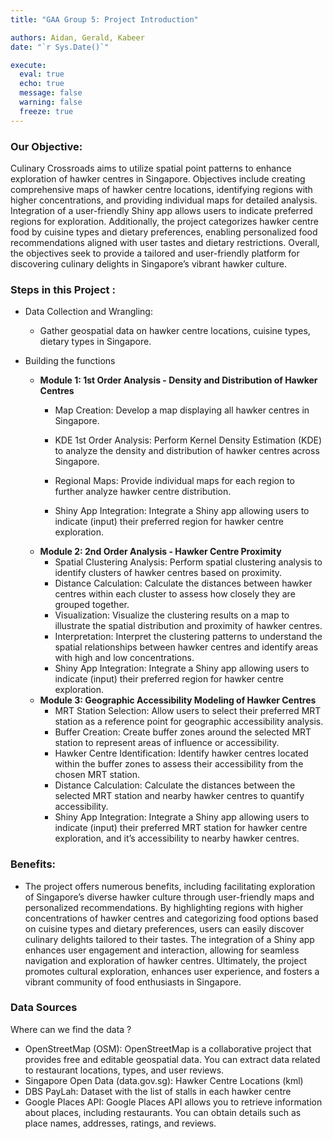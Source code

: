 ```yaml
---
title: "GAA Group 5: Project Introduction"

authors: Aidan, Gerald, Kabeer
date: "`r Sys.Date()`"

execute: 
  eval: true
  echo: true
  message: false
  warning: false
  freeze: true
---
```


### Our Objective:

Culinary Crossroads aims to utilize spatial point patterns to enhance exploration of hawker centres in Singapore. Objectives include creating comprehensive maps of hawker centre locations, identifying regions with higher concentrations, and providing individual maps for detailed analysis. Integration of a user-friendly Shiny app allows users to indicate preferred regions for exploration. Additionally, the project categorizes hawker centre food by cuisine types and dietary preferences, enabling personalized food recommendations aligned with user tastes and dietary restrictions. Overall, the objectives seek to provide a tailored and user-friendly platform for discovering culinary delights in Singapore's vibrant hawker culture.

### Steps in this Project :

-   Data Collection and Wrangling:

    -   Gather geospatial data on hawker centre locations, cuisine types, dietary types in Singapore.

-   Building the functions

    -   **Module 1: 1st Order Analysis - Density and Distribution of Hawker Centres**
        -   Map Creation: Develop a map displaying all hawker centres in Singapore.

        -   KDE 1st Order Analysis: Perform Kernel Density Estimation (KDE) to analyze the density and distribution of hawker centres across Singapore.

        -   Regional Maps: Provide individual maps for each region to further analyze hawker centre distribution.

        -   Shiny App Integration: Integrate a Shiny app allowing users to indicate (input) their preferred region for hawker centre exploration.
    -   **Module 2: 2nd Order Analysis - Hawker Centre Proximity**
        -   Spatial Clustering Analysis: Perform spatial clustering analysis to identify clusters of hawker centres based on proximity.
        -   Distance Calculation: Calculate the distances between hawker centres within each cluster to assess how closely they are grouped together.
        -   Visualization: Visualize the clustering results on a map to illustrate the spatial distribution and proximity of hawker centres.
        -   Interpretation: Interpret the clustering patterns to understand the spatial relationships between hawker centres and identify areas with high and low concentrations.
        -   Shiny App Integration: Integrate a Shiny app allowing users to indicate (input) their preferred region for hawker centre exploration.
    -   **Module 3: Geographic Accessibility Modeling of Hawker Centres**
        -   MRT Station Selection: Allow users to select their preferred MRT station as a reference point for geographic accessibility analysis.
        -   Buffer Creation: Create buffer zones around the selected MRT station to represent areas of influence or accessibility.
        -   Hawker Centre Identification: Identify hawker centres located within the buffer zones to assess their accessibility from the chosen MRT station.
        -   Distance Calculation: Calculate the distances between the selected MRT station and nearby hawker centres to quantify accessibility.
        -   Shiny App Integration: Integrate a Shiny app allowing users to indicate (input) their preferred MRT station for hawker centre exploration, and it's accessibility to nearby hawker centres.

### Benefits:

-   The project offers numerous benefits, including facilitating exploration of Singapore's diverse hawker culture through user-friendly maps and personalized recommendations. By highlighting regions with higher concentrations of hawker centres and categorizing food options based on cuisine types and dietary preferences, users can easily discover culinary delights tailored to their tastes. The integration of a Shiny app enhances user engagement and interaction, allowing for seamless navigation and exploration of hawker centres. Ultimately, the project promotes cultural exploration, enhances user experience, and fosters a vibrant community of food enthusiasts in Singapore.

### Data Sources

Where can we find the data ?

-   OpenStreetMap (OSM): OpenStreetMap is a collaborative project that provides free and editable geospatial data. You can extract data related to restaurant locations, types, and user reviews.
-   Singapore Open Data (data.gov.sg): Hawker Centre Locations (kml)
-   DBS PayLah: Dataset with the list of stalls in each hawker centre
-   Google Places API: Google Places API allows you to retrieve information about places, including restaurants. You can obtain details such as place names, addresses, ratings, and reviews.
